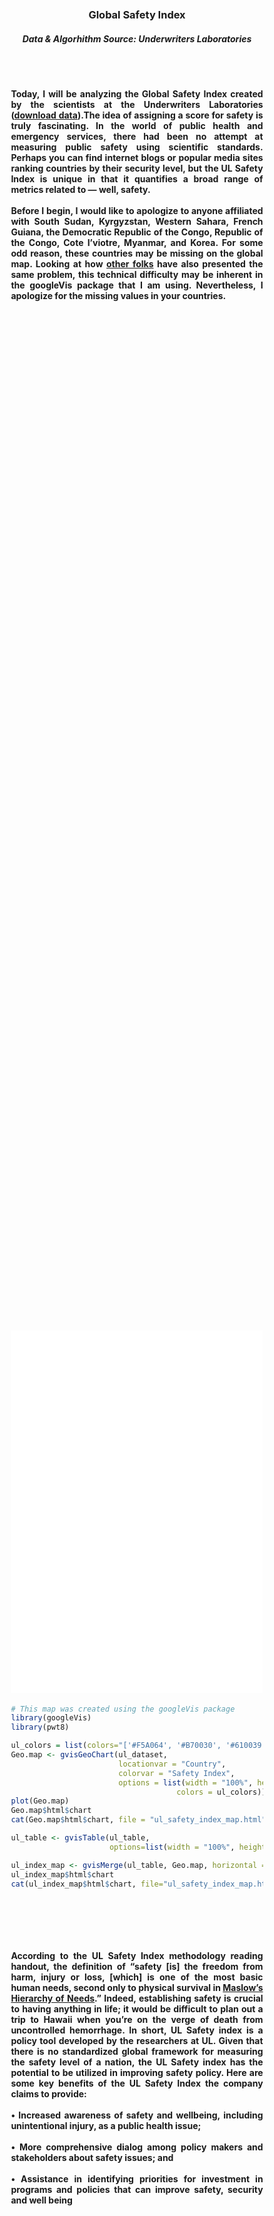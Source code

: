 <head>
<style>
.hr hr { 
    display: block;
    margin-top: 0.5em;
    margin-bottom: 0.5em;
    margin-left: auto;
    margin-right: auto;
    border-style: inset;
    border-width: 1px;
    max-width: 800px
}
.abstract {
    -webkit-column-count: 1; /* Chrome, Safari, Opera */
    -moz-column-count: 1; /* Firefox */
    column-count: 1;
    -moz-column-width: 80%; /* Firefox */
    width: 80%;
    min-width: 300px;
    max-width: 500px;
    height: 50%
}
.newspaper1 {
    -webkit-column-count: 1; /* Chrome, Safari, Opera */
    -moz-column-count: 1; /* Firefox */
    column-count: 1;
    -moz-column-width: 80%; /* Firefox */
    width: 80%;
    min-width: 300px;
    max-width: 600px;
    height: 50%
}
.newspaper2 {
    -webkit-column-count: 2; /* Chrome, Safari, Opera */
    -moz-column-count: 2; /* Firefox */
    column-count: 2;
    -moz-column-width: 80%; /* Firefox */
    width: 80%;
    min-width: 300px;
    max-width: 600px;
    height: 50%
}
.code1 { 
    display: block;
    margin-left: auto;
    margin-right: auto;
    width: 80%;
    max-width: 600px;
}
.code2 {
    -webkit-column-count: 1; /* Chrome, Safari, Opera */
    -moz-column-count: 1; /* Firefox */
    column-count: 1;
    -moz-column-width: 80%; /* Firefox */
    width: 80%;
    min-width: 300px;
    max-width: 600px;
    height: 50%
}
<link rel="stylesheet" href="css/animate.css">
<script src="js/wow.min.js"> </script>
<script> new WOW().init(); </script>
</style>
<script type="text/javascript">
    window.heap=window.heap||[],heap.load=function(e,t){window.heap.appid=e,window.heap.config=t=t||{};var r=t.forceSSL||"https:"===document.location.protocol,a=document.createElement("script");a.type="text/javascript",a.async=!0,a.src=(r?"https:":"http:")+"//cdn.heapanalytics.com/js/heap-"+e+".js";var n=document.getElementsByTagName("script")[0];n.parentNode.insertBefore(a,n);for(var o=function(e){return function(){heap.push([e].concat(Array.prototype.slice.call(arguments,0)))}},p=["addEventProperties","addUserProperties","clearEventProperties","identify","removeEventProperty","setEventProperties","track","unsetEventProperty"],c=0;c<p.length;c++)heap[p[c]]=o(p[c])};
      heap.load("2042091030");
</script>
</head>



<center><br><br><br>
<h3> Global Safety Index <br>
<h5> Data & Algorhithm Source: Underwriters Laboratories <br><br><br>
<h4> <div class="newspaper1">
<p style="text-align: justify;">
Today, I will be analyzing the Global Safety Index created by the scientists at the Underwriters Laboratories ([download data](http://www.ulsafetyindex.org/app/#view/map)).The idea of assigning a score for safety is truly fascinating. In the world of public health and emergency services, there had been no attempt at measuring public safety using scientific standards. Perhaps you can find internet blogs or popular media sites ranking countries by their security level, but the UL Safety Index is unique in that it quantifies a broad range of metrics related to — well, safety. <br><br> Before I begin, I would like to apologize to anyone affiliated with South Sudan, Kyrgyzstan, Western Sahara, French Guiana, the Democratic Republic of the Congo, Republic of the Congo, Cote I’viotre, Myanmar, and Korea. For some odd reason, these countries may be missing on the global map. Looking at how [other folks](http://www.fabioveronesi.net/Blog/Map.html) have also presented the same problem, this technical difficulty may be inherent in the googleVis package that I am using. Nevertheless, I apologize for the missing values in your countries. </p></div><br><br><br>
<iframe width="80%" height="580px" src="attach/UL/ul_safety_index_map.html" frameBorder="0" scrolling="yes"></iframe><br></center>

<div class = "code1">
<p style = "text-align: left;">
```r
# This map was created using the googleVis package
library(googleVis)
library(pwt8)

ul_colors = list(colors="['#F5A064', '#B70030', '#610039']")
Geo.map <- gvisGeoChart(ul_dataset, 
                        locationvar = "Country", 
                        colorvar = "Safety Index", 
                        options = list(width = "100%", height = 550,
                                     colors = ul_colors))
plot(Geo.map)
Geo.map$html$chart
cat(Geo.map$html$chart, file = "ul_safety_index_map.html")

ul_table <- gvisTable(ul_table,
                      options=list(width = "100%", height = 550))

ul_index_map <- gvisMerge(ul_table, Geo.map, horizontal = TRUE) # Combining table and map
ul_index_map$html$chart
cat(ul_index_map$html$chart, file="ul_safety_index_map.html")
```
</p></div><br><br><br>

<center>
<h4><div class="newspaper1">
<p style="text-align: justify;">
According to the UL Safety Index methodology reading handout, the definition of "safety [is] the freedom from harm, injury or loss, [which] is one of the most basic human needs, second only to physical survival in [Maslow’s Hierarchy of Needs](https://www.psychologytoday.com/blog/hide-and-seek/201205/our-hierarchy-needs)." Indeed, establishing safety is crucial to having anything in life; it would be difficult to plan out a trip to Hawaii when you're on the verge of death from uncontrolled hemorrhage. In short, UL Safety index is a policy tool developed by the researchers at UL. Given that there is no standardized global framework for measuring the safety level of a nation, the UL Safety index has the potential to be utilized in improving safety policy. Here are some key benefits of the UL Safety Index the company claims to provide: <br><br> • Increased awareness of safety and wellbeing, including unintentional injury, as a public health issue; <br><br> • More comprehensive dialog among policy makers and stakeholders about safety issues; and <br><br> • Assistance in identifying priorities for investment in programs and policies that can improve safety, security and well being </p></div> <br><br>

<h3><div class="newspaper1">
<p style="text-align: justify;">
Are you still not 100% clear about the significance of developing a global safety index? </p></div><br>

<h4><div class="newspaper1">
<p style="text-align: justify;">
Well, let me give you an example. The United States is ranked 30th in education  </p></div>

<h3><div class="newspaper1">
<p style="text-align: justify;">
United States is behind in emergency services compared to some other nations. </p></div><br><br><br>

<h4><div class="newspaper1">
<p style="text-align: justify;">
When I tell people that the United States is behind in emergency services compared to some other nations, unsurprisingly, one of the most common reactions I get is a denial stemmed from ego (or, patriotism). This is because people, including those with medical professions, do not have a clear understanding of how we perform *compare* to other nations. </p></div><br>

<h4><div class="newspaper1">
<p style="text-align: justify;">
The UL Safety Index is comprised of three drivers: Safety Outcomes, Safety Framework, and Institutions & Resources, each driver measured by sixteen indicators.</p></div>

<h4> <div class="newspaper1">
<p style="text-align: justify;">
The Underwriters Laboratories Safety Index is comprised of three drivers: Safety Outcomes, Safety Framework, and Institutions & Resources, each driver measured by sixteen indicators.</p></div><br><br>
